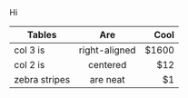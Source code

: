 
<div style="padding-top: '1px';">
Hi
</div>

<MdxIcon name="sketch" />

| Tables        | Are           | Cool  |
| ------------- |:-------------:| -----:|
| col 3 is      | right-aligned | $1600 |
| col 2 is      | centered      |   $12 |
| zebra stripes | are neat      |    $1 |

<!-- Hello this is a comment -->
<script> 
  alert(Date.now()); 
  alert(Date.now()); 
  const a = "hey" 
</script>
